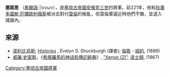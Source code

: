 '''塞諾恩''' （[[希臘語|希臘語]]:Ξενων），是[[塞琉古帝國|塞琉古帝國]][[安條克三世|安條克三世]]的將軍。前221年，他和[[狄奧多圖斯·厄彌歐利俄斯|狄奧多圖斯·厄彌歐利俄斯]]被派去對付[[莫倫_(總督)|莫倫]]的叛亂，但莫倫軍逼近時他們不敵，並退入城牆內{{r|poly_5.42_43}}。

==來源==
{{reflist|refs=
<ref name=poly_5.42_43> 波利比烏斯, [http://www.perseus.tufts.edu/cgi-bin/ptext?doc=Perseus%3Atext%3A1999.01.0234&layout=&loc=5.42 v. 42], [http://www.perseus.tufts.edu/cgi-bin/ptext?doc=Perseus%3Atext%3A1999.01.0234&layout=&loc=5.43 43]</ref>
}}

*[[波利比烏斯|波利比烏斯]]; ''[http://www.perseus.tufts.edu/cgi-bin/ptext?lookup=Plb.+1.1 Histories] {{Wayback|url=http://www.perseus.tufts.edu/cgi-bin/ptext?lookup=Plb.+1.1 |date=20080307154848 }}'', Evelyn S. Shuckburgh (譯者); [[倫敦|倫敦]] - [[紐約|紐約]], (1889)
*[[威廉·史密斯_(辭典編纂者)|威廉·史密斯]]，《[[希腊羅馬的神话和傳記辭典|希腊羅馬的神话和傳記辭典]]》, [https://web.archive.org/web/20100316111503/http://www.ancientlibrary.com/smith-bio/3628.html "Xenon (2)"],  [[波士頓|波士頓]], (1867)

[[Category:塞琉古帝國將軍|Category:塞琉古帝國將軍]]